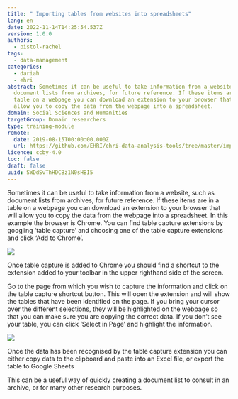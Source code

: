 ```yaml
---
title: " Importing tables from websites into spreadsheets"
lang: en
date: 2022-11-14T14:25:54.537Z
version: 1.0.0
authors:
  - pistol-rachel
tags:
  - data-management
categories:
  - dariah
  - ehri
abstract: Sometimes it can be useful to take information from a website, such as
  document lists from archives, for future reference. If these items are in a
  table on a webpage you can download an extension to your browser that will
  allow you to copy the data from the webpage into a spreadsheet.
domain: Social Sciences and Humanities
targetGroup: Domain researchers
type: training-module
remote:
  date: 2019-08-15T00:00:00.000Z
  url: https://github.com/EHRI/ehri-data-analysis-tools/tree/master/importing-web-tables
licence: ccby-4.0
toc: false
draft: false
uuid: SWDdSvThHDCBz1N0sHBI5
---
```

Sometimes it can be useful to take information from a website, such as document lists from archives, for future reference. If these items are in a table on a webpage you can download an extension to your browser that will allow you to copy the data from the webpage into a spreadsheet. In this example the browser is Chrome. You can find table capture extensions by googling ‘table capture’ and choosing one of the table capture extensions and click ‘Add to Chrome’.

[![](https://github.com/EHRI/ehri-data-analysis-tools/raw/master/importing-web-tables/tables1.png)](https://github.com/EHRI/ehri-data-analysis-tools/blob/master/importing-web-tables/tables1.png)

Once table capture is added to Chrome you should find a shortcut to the extension added to your toolbar in the upper righthand side of the screen.

Go to the page from which you wish to capture the information and click on the table capture shortcut button. This will open the extension and will show the tables that have been identified on the page. If you bring your cursor over the different selections, they will be highlighted on the webpage so that you can make sure you are copying the correct data. If you don’t see your table, you can click ‘Select in Page’ and highlight the information.

[![](https://github.com/EHRI/ehri-data-analysis-tools/raw/master/importing-web-tables/tables2.png)](https://github.com/EHRI/ehri-data-analysis-tools/blob/master/importing-web-tables/tables2.png)

Once the data has been recognised by the table capture extension you can either copy data to the clipboard and paste into an Excel file, or export the table to Google Sheets

This can be a useful way of quickly creating a document list to consult in an archive, or for many other research purposes.